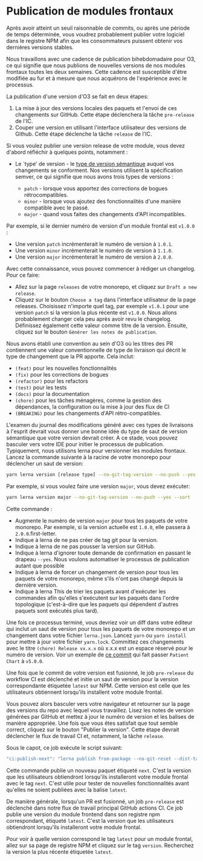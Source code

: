 # Publication de modules frontaux

Après avoir atteint un seuil raisonnable de commits, ou après une période de temps déterminée, vous voudrez probablement publier votre logiciel dans le registre NPM afin que les consommateurs puissent obtenir vos dernières versions stables.

Nous travaillons avec une cadence de publication bihebdomadaire pour O3, ce qui signifie que nous publions de nouvelles versions de nos modules frontaux toutes les deux semaines. Cette cadence est susceptible d'être modifiée au fur et à mesure que nous acquérons de l'expérience avec le processus.

La publication d'une version d'O3 se fait en deux étapes:

1. La mise à jour des versions locales des paquets et l'envoi de ces changements sur GitHub. Cette étape déclenchera la tâche `pre-release` de l'IC.
2. Couper une version en utilisant l'interface utilisateur des versions de Github. Cette étape déclenche la tâche `release` de l'IC.

Si vous voulez publier une version release de votre module, vous devez d'abord réfléchir à quelques points, notamment :

- Le `type' de version - le [type de version sémantique](https://docs.npmjs.com/about-semantic-versioning) auquel vos changements se conforment. Nos versions utilisent la spécification semver, ce qui signifie que nous avons trois types de versions :

  - `patch` - lorsque vous apportez des corrections de bogues rétrocompatibles.
  - `minor` - lorsque vous ajoutez des fonctionnalités d'une manière compatible avec le passé.
  - `major` - quand vous faites des changements d'API incompatibles.

Par exemple, si le dernier numéro de version d'un module frontal est `v1.0.0` :

- Une version `patch` incrémenterait le numéro de version à `1.0.1`.
- Une version `minor` incrémenterait le numéro de version à `1.1.0`.
- Une version `major` incrémenterait le numéro de version à `2.0.0`.

Avec cette connaissance, vous pouvez commencer à rédiger un changelog. Pour ce faire:

- Allez sur la page `releases` de votre monorepo, et cliquez sur `Draft a new release`.
- Cliquez sur le bouton `Choose a tag` dans l'interface utilisateur de la page releases. Choisissez n'importe quel tag, par exemple `v1.0.1` pour une version `patch` si la version la plus récente est `v1.0.0`. Nous allons probablement changer cela peu après avoir revu le changelog. Définissez également cette valeur comme titre de la version. Ensuite, cliquez sur le bouton `Générer les notes de publication`.

Nous avons établi une convention au sein d'O3 où les titres des PR contiennent une valeur conventionnelle de type de livraison qui décrit le type de changement que la PR apporte. Cela inclut:

- `(feat)` pour les nouvelles fonctionnalités
- `(fix)` pour les corrections de bogues
- `(refactor)` pour les refactors
- `(test)` pour les tests
- `(docs)` pour la documentation
- `(chore)` pour les tâches ménagères, comme la gestion des dépendances, la configuration ou la mise à jour des flux de CI
- `(BREAKING)` pour les changements d'API rétro-compatibles.

L'examen du journal des modifications généré avec ces types de livraisons à l'esprit devrait vous donner une bonne idée du type de saut de version sémantique que votre version devrait créer. A ce stade, vous pouvez basculer vers votre IDE pour initier le processus de publication. Typiquement, nous utilisons lerna pour versionner les modules frontaux. Lancez la commande suivante à la racine de votre monorepo pour déclencher un saut de version:

```sh
yarn lerna version [release type] --no-git-tag-version --no-push --yes --sort
```

Par exemple, si vous voulez faire une version `major`, vous devez exécuter:

```sh
yarn lerna version major --no-git-tag-version --no-push --yes --sort
```

Cette commande :

- Augmente le numéro de version `major` pour tous les paquets de votre monorepo. Par exemple, si la version actuelle est `1.0.0`, elle passera à `2.0.0`.first-letter.
- Indique à lerna de ne pas créer de tag git pour la version.
- Indique à lerna de ne pas pousser la version sur GitHub.
- Indique à lerna d'ignorer toute demande de confirmation en passant le drapeau `--yes`. Nous voulons automatiser le processus de publication autant que possible
- Indique à lerna de forcer un changement de version pour tous les paquets de votre monorepo, même s'ils n'ont pas changé depuis la dernière version.
- Indique à lerna This de trier les paquets avant d'exécuter les commandes afin qu'elles s'exécutent sur les paquets dans l'ordre topologique (c'est-à-dire que les paquets qui dépendent d'autres paquets sont exécutés plus tard).

Une fois ce processus terminé, vous devriez voir un diff dans votre éditeur qui inclut un saut de version pour tous les paquets de votre monorepo et un changement dans votre fichier `lerna.json`. Lancez `yarn` ou `yarn install` pour mettre à jour votre fichier `yarn.lock`. Committez ces changements avec le titre `(chore) Release vx.x.x` où x.x.x est un espace réservé pour le numéro de version. Voir un exemple de [ce commit](https://github.com/openmrs/openmrs-esm-patient-chart/pull/1279) qui fait passer `Patient Chart` à `v5.0.0`.

Une fois que le commit de votre version est fusionné, le job `pre-release` du workflow CI est déclenché et initie un saut de version pour la version correspondante étiquetée `latest` sur NPM. Cette version est celle que les utilisateurs obtiennent lorsqu'ils installent votre module frontal.

Vous pouvez alors basculer vers votre navigateur et retourner sur la page des versions du repo avec lequel vous travaillez. Lisez les notes de version générées par GitHub et mettez à jour le numéro de version et les balises de manière appropriée. Une fois que vous êtes satisfait que tout semble correct, cliquez sur le bouton "Publier la version". Cette étape devrait déclencher le flux de travail CI et, notamment, la tâche `release`.

Sous le capot, ce job exécute le script suivant:

```jsx
"ci:publish-next": "lerna publish from-package --no-git-reset --dist-tag next --yes",
```

Cette commande publie un nouveau paquet étiqueté `next`. C'est la version que les utilisateurs obtiendront lorsqu'ils installeront votre module frontal avec le tag `next`. C'est utile pour tester de nouvelles fonctionnalités avant qu'elles ne soient publiées avec la balise `latest`.

De manière générale, lorsqu'un PR est fusionné, un job `pre-release` est déclenché dans notre flux de travail principal GitHub actions CI. Ce job publie une version du module frontend dans son registre npm correspondant, étiqueté `latest`. C'est la version que les utilisateurs obtiendront lorsqu'ils installeront votre module frontal.

Pour voir à quelle version correspond le tag `latest` pour un module frontal, allez sur sa page de registre NPM et cliquez sur le tag `version`. Recherchez la version la plus récente étiquetée `latest`.
